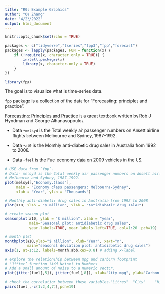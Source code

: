 ```yaml
---
title: "R01 Example Graphics"
author: "Ou Zhang"
date: "4/22/2022"
output: html_document
---
```


```r
knitr::opts_chunk$set(echo = TRUE)
```

```r
packages <- c("tidyverse","tseries","fpp3","fpp","forecast")
packages <- lapply(packages, FUN = function(x) {
    if (!require(x, character.only = TRUE)) {
        install.packages(x)
        library(x, character.only = TRUE)
    }
})

library(fpp)

```

The goal is to visualize what is time-series data.

`fpp` package is a collection of the data for "Forecasting: principles and practice".

[Forecasting: Principles and Practice](https://otexts.com/fpp3/) is a great textbook written by Rob J Hyndman and George Athanasopoulos.

* Data -`melsyd` is the Total weekly air passenger numbers on Ansett airline flights between
Melbourne and Sydney, 1987–1992.

* Data -`a10` is the Monthly anti-diabetic drug sales in Australia from 1992 to 2008.

* Data -`fuel` is the Fuel economy data on 2009 vehicles in the US.

```r

# USE data from `fpp`.
# Data- melsyd is the Total weekly air passenger numbers on Ansett airline flights between
# Melbourne and Sydney, 1987–1992.
plot(melsyd[,"Economy.Class"],
     main = "Economy class passengers: Melbourne-Sydney",
     xlab = "Year", ylab = "Thousands")

# Monthly anti-diabetic drug sales in Australia from 1992 to 2008
plot(a10, ylab = "$ million", xlab = "Antidiabetic drug sales")

# create season plot 
seasonplot(a10, ylab = "$ million", xlab = "year",
           main="Seasonal plot: antidiabetic drug sales",
           year.labels=TRUE, year.labels.left=TRUE, col=1:20, pch=19)

# month plot
monthplot(a10,ylab="$ million", xlab="Year", xaxt="n",
          main="seasonal deviation plot: antidiabetic drug sales")
axis(1, at=1:12, labels=month.abb,cex=0.8) # adding x-label

# explore the relationship between mpg and carborn footprint.
# 'Jitter’ function (Add Noise) to Numbers
# Add a small amount of noise to a numeric vector.
plot(jitter(fuel[,5]), jitter(fuel[,8]), xlab="City mpg", ylab="Carbon footprint")

# check the correlation between these variables-"Litres"  "City"    "Highway" "Carbon" 
pairs(fuel[,-c(1:2,4,7)],pch=19)


```


